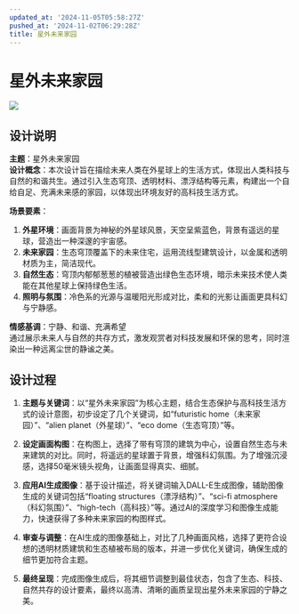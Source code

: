 ```yaml
---
updated_at: '2024-11-05T05:58:27Z'
pushed_at: '2024-11-02T06:29:28Z'
title: 星外未来家园
---
```

# 星外未来家园

![](/images/future_home.jpg)

## 设计说明

**主题**：星外未来家园  
**设计概念**：本次设计旨在描绘未来人类在外星球上的生活方式，体现出人类科技与自然的和谐共生。通过引入生态穹顶、透明材料、漂浮结构等元素，构建出一个自给自足、充满未来感的家园，以体现出环境友好的高科技生活方式。  

**场景要素**：
1. **外星环境**：画面背景为神秘的外星球风景，天空呈紫蓝色，背景有遥远的星球，营造出一种深邃的宇宙感。
2. **未来家园**：生态穹顶覆盖下的未来住宅，运用流线型建筑设计，以金属和透明材质为主，简洁现代。
3. **自然生态**：穹顶内郁郁葱葱的植被营造出绿色生态环境，暗示未来技术使人类能在其他星球上保持绿色生活。
4. **照明与氛围**：冷色系的光源与温暖阳光形成对比，柔和的光影让画面更具科幻与宁静感。

**情感基调**：宁静、和谐、充满希望  
通过展示未来人与自然的共存方式，激发观赏者对科技发展和环保的思考，同时渲染出一种远离尘世的静谧之美。

## 设计过程

1. **主题与关键词**：以“星外未来家园”为核心主题，结合生态保护与高科技生活方式的设计意图，初步设定了几个关键词，如“futuristic home（未来家园）”、“alien planet（外星球）”、“eco dome（生态穹顶）”等。

2. **设定画面构图**：在构图上，选择了带有穹顶的建筑为中心，设置自然生态与未来建筑的对比。同时，将遥远的星球置于背景，增强科幻氛围。为了增强沉浸感，选择50毫米镜头视角，让画面显得真实、细腻。

3. **应用AI生成图像**：基于设计描述，将关键词输入DALL-E生成图像，辅助图像生成的关键词包括“floating structures（漂浮结构）”、“sci-fi atmosphere（科幻氛围）”、“high-tech（高科技）”等。通过AI的深度学习和图像生成能力，快速获得了多种未来家园的构图样式。

4. **审查与调整**：在AI生成的图像基础上，对比了几种画面风格，选择了更符合设想的透明材质建筑和生态植被布局的版本，并进一步优化关键词，确保生成的细节更加符合主题。

5. **最终呈现**：完成图像生成后，将其细节调整到最佳状态，包含了生态、科技、自然共存的设计要素，最终以高清、清晰的画质呈现出星外未来家园的宁静之美。
